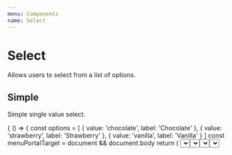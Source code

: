 ```yaml
---
menu: Components
name: Select
---
```




# Select
Allows users to select from a list of options.

## Simple

Simple single value select.

<Playground>
{
  () => {
    const options = [
      { value: 'chocolate', label: 'Chocolate' },
      { value: 'strawberry', label: 'Strawberry' },
      { value: 'vanilla', label: 'Vanilla' }
    ]
    const menuPortalTarget = document && document.body
    return (
      <ThemeContainer>
        <Select selectProps={{options,menuPortalTarget, }} />
      </ThemeContainer>
    );
  }
}
</Playground>

## Multi-Select

If there are multiple selections required, set `isMulti` to `true`.

<Playground>
{
  () => {
    const options = [
      { value: 'chocolate', label: 'Chocolate' },
      { value: 'strawberry', label: 'Strawberry' },
      { value: 'vanilla', label: 'Vanilla' }
    ]
    return (
      <ThemeContainer>
        <Select
          selectProps={{
            options,
            isMulti: true,
            menuPortalTarget: document.body,
          }}
        />
      </ThemeContainer>
    );
  }
}
</Playground>

## Disabled

Disable user interaction by setting `isDisabled` to `true`.

<Playground>
{
  () => {
    const options = [
      { value: 'chocolate', label: 'Chocolate' },
      { value: 'strawberry', label: 'Strawberry' },
      { value: 'vanilla', label: 'Vanilla' }
    ]
    return (
      <ThemeContainer>
        <Select
          selectProps={{
            options,
            isMulti: true,
            isDisabled: true,
            menuPortalTarget: document.body,
          }}
        />
      </ThemeContainer>
    );
  }
}
</Playground>

## Large List

Virtualization in action when rendering a very large list

<Playground>
{
  () => {
    const options = [];
    for (let i = 0; i < 10000; i += 1) {
      options.push({
        label: `Option ${i}`,
        value: i.toString(),
      });
    }
    return (
      <ThemeContainer>
        <Select
          selectProps={{
            options,
            menuPortalTarget: document.body,
          }}
        />
      </ThemeContainer>
    );
  }
}
</Playground>

## Select Props
<Props of={ Select } />
